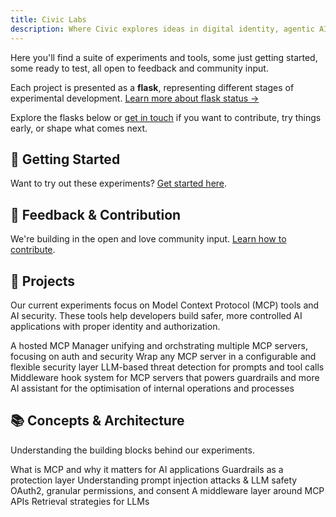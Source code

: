 ```yaml
---
title: Civic Labs
description: Where Civic explores ideas in digital identity, agentic AI, and authorization
---
```


Here you'll find a suite of experiments and tools, some just getting started, some ready to test, all open to feedback and community input.

Each project is presented as a **flask**, representing different stages of experimental development. [Learn more about flask status →](/labs/flask-status)

Explore the flasks below or [get in touch](/labs/feedback) if you want to contribute, try things early, or shape what comes next.

## 🚀 Getting Started

Want to try out these experiments? [Get started here](/labs/getting-started).

## 💬 Feedback & Contribution

We're building in the open and love community input. [Learn how to contribute](/labs/feedback).

## 🔬 Projects

Our current experiments focus on Model Context Protocol (MCP) tools and AI security. These tools help developers build safer, more controlled AI applications with proper identity and authorization.

<CardGroup cols={2}>
  <Card title="MCP Hub" icon="server" href="/labs/projects/mcp-hub">
    A hosted MCP Manager unifying and orchstrating multiple MCP servers, focusing on auth and security
  </Card>
  <Card title="Guardrail Proxy" icon="shield-halved" href="/labs/projects/guardrail-proxy">
    Wrap any MCP server in a configurable and flexible security layer
  </Card>
  <Card title="Bodyguard" icon="shield-virus" href="/labs/projects/bodyguard">
    LLM-based threat detection for prompts and tool calls
  </Card>
  <Card title="Pass-through Proxy" icon="arrows-left-right" href="/labs/projects/passthrough-proxy">
    Middleware hook system for MCP servers that powers guardrails and more
  </Card>
  <Card title="Civic Knowledge" icon="brain" href="/labs/projects/civic-knowledge">
    AI assistant for the optimisation of internal operations and processes
  </Card>
</CardGroup>

## 📚 Concepts & Architecture

Understanding the building blocks behind our experiments.

<CardGroup cols={3}>
  <Card title="Model Context Protocol" icon="plug" href="/labs/concepts/mcp">
    What is MCP and why it matters for AI applications
  </Card>
  <Card title="Guardrails" icon="traffic-light" href="/labs/concepts/guardrails">
    Guardrails as a protection layer
  </Card>
  <Card title="Prompt Injection" icon="syringe" href="/labs/concepts/prompt-injection">
    Understanding prompt injection attacks & LLM safety
  </Card>
  <Card title="Auth Strategies" icon="key" href="/labs/concepts/auth-strategies">
    OAuth2, granular permissions, and consent
  </Card>
  <Card title="Hooks" icon="zap" href="/labs/concepts/hooks">
    A middleware layer around MCP APIs
  </Card>
  <Card title="RAG" icon="magnifying-glass" href="/labs/concepts/rag">
    Retrieval strategies for LLMs
  </Card>
</CardGroup>